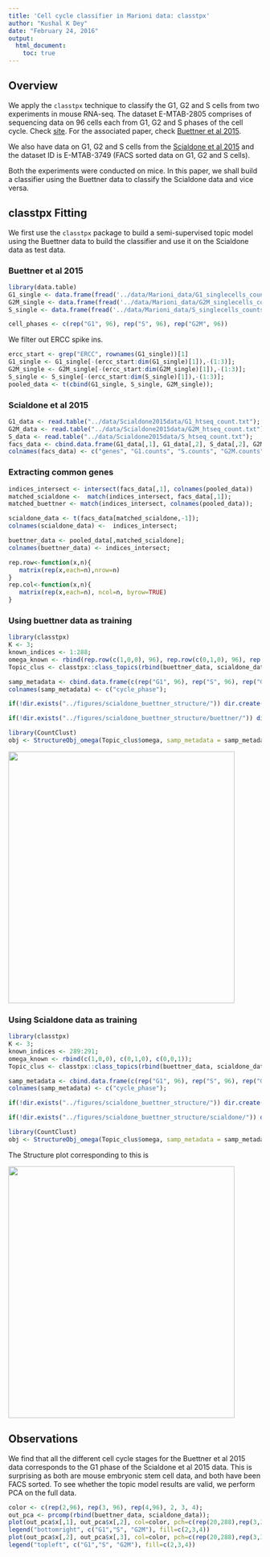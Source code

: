 ```yaml
---
title: 'Cell cycle classifier in Marioni data: classtpx'
author: "Kushal K Dey"
date: "February 24, 2016"
output: 
  html_document:
    toc: true
---
```


## Overview

We apply the `classtpx` technique to classify the G1, G2 and S cells from two experiments in mouse RNA-seq. The dataset E-MTAB-2805 comprises of sequencing data on 96 cells each from G1, G2 and S phases of the cell cycle. Check  [site](http://www.ebi.ac.uk/arrayexpress/experiments/E-MTAB-2805/). For the associated paper, check [Buettner et al 2015](http://www.nature.com/nbt/journal/v33/n2/full/nbt.3102.html). 

We also have data on G1, G2 and S cells from the [Scialdone et al 2015](http://www.sciencedirect.com/science/article/pii/S1046202315300098) and the dataset ID is E-MTAB-3749 (FACS sorted data on G1, G2 and S cells). 

Both the experiments were conducted on mice. In this paper, we shall build a classifier using the Buettner data to classify the Scialdone data and vice versa.

## classtpx Fitting

We first use the `classtpx` package to build a semi-supervised topic model using the Buettner data to build the classifier and use it on the Scialdone data as test data. 

### Buettner et al 2015 

```r
library(data.table)
G1_single <- data.frame(fread('../data/Marioni_data/G1_singlecells_counts.txt'), row.names=1);
G2M_single <- data.frame(fread('../data/Marioni_data/G2M_singlecells_counts.txt'), row.names=1);
S_single <- data.frame(fread('../data/Marioni_data/S_singlecells_counts.txt'), row.names=1);

cell_phases <- c(rep("G1", 96), rep("S", 96), rep("G2M", 96))

```

We filter out ERCC spike ins.

```r
ercc_start <- grep("ERCC", rownames(G1_single))[1]
G1_single <- G1_single[-(ercc_start:dim(G1_single)[1]),-(1:3)];
G2M_single <- G2M_single[-(ercc_start:dim(G2M_single)[1]),-(1:3)];
S_single <- S_single[-(ercc_start:dim(S_single)[1]),-(1:3)];
pooled_data <- t(cbind(G1_single, S_single, G2M_single));
```

### Scialdone et al 2015

```r
G1_data <- read.table("../data/Scialdone2015data/G1_htseq_count.txt");
G2M_data <- read.table("../data/Scialdone2015data/G2M_htseq_count.txt");
S_data <- read.table("../data/Scialdone2015data/S_htseq_count.txt");
facs_data <- cbind.data.frame(G1_data[,1], G1_data[,2], S_data[,2], G2M_data[,2]);
colnames(facs_data) <- c("genes", "G1.counts", "S.counts", "G2M.counts");
```

### Extracting common genes 

```r
indices_intersect <- intersect(facs_data[,1], colnames(pooled_data))
matched_scialdone <-  match(indices_intersect, facs_data[,1]);
matched_buettner <- match(indices_intersect, colnames(pooled_data));

scialdone_data <- t(facs_data[matched_scialdone,-1]);
colnames(scialdone_data) <-  indices_intersect;

buettner_data <- pooled_data[,matched_scialdone];
colnames(buettner_data) <- indices_intersect;

```

```r
rep.row<-function(x,n){
   matrix(rep(x,each=n),nrow=n)
}
rep.col<-function(x,n){
   matrix(rep(x,each=n), ncol=n, byrow=TRUE)
}
```

### Using buettner data as training

```r
library(classtpx)
K <- 3;
known_indices <- 1:288;
omega_known <- rbind(rep.row(c(1,0,0), 96), rep.row(c(0,1,0), 96), rep.row(c(0,0,1), 96));
Topic_clus <- classtpx::class_topics(rbind(buettner_data, scialdone_data), K, known_indices = known_indices, omega_known = omega_known, tol=0.001);
```

```r
samp_metadata <- cbind.data.frame(c(rep("G1", 96), rep("S", 96), rep("G2", 96), c("G1.test", "G2.test", "S.test")));
colnames(samp_metadata) <- c("cycle_phase");

if(!dir.exists("../figures/scialdone_buettner_structure/")) dir.create("../figures/scialdone_buettner_structure/")

if(!dir.exists("../figures/scialdone_buettner_structure/buettner/")) dir.create("../figures/scialdone_buettner_structure/buettner")

library(CountClust)
obj <- StructureObj_omega(Topic_clus$omega, samp_metadata = samp_metadata, batch_lab = NULL,partition = rep("TRUE",dim(samp_metadata)[2]),path_struct="../figures/scialdone_buettner_structure/buettner/",control=list(cex.axis=1));

```

<img src='../figures/scialdone_buettner_structure/buettner/clus_3/struct_clus_3_cycle_phase.png' style="width:450px;height:500px;">

### Using Scialdone data as training

```r
library(classtpx)
K <- 3;
known_indices <- 289:291;
omega_known <- rbind(c(1,0,0), c(0,1,0), c(0,0,1));
Topic_clus <- classtpx::class_topics(rbind(buettner_data, scialdone_data), K, known_indices = known_indices, omega_known = omega_known, tol=0.001);
```

```r
samp_metadata <- cbind.data.frame(c(rep("G1", 96), rep("S", 96), rep("G2", 96), c("G1.test", "G2.test", "S.test")));
colnames(samp_metadata) <- c("cycle_phase");

if(!dir.exists("../figures/scialdone_buettner_structure/")) dir.create("../figures/scialdone_buettner_structure/")

if(!dir.exists("../figures/scialdone_buettner_structure/scialdone/")) dir.create("../figures/scialdone_buettner_structure/scialdone")

library(CountClust)
obj <- StructureObj_omega(Topic_clus$omega, samp_metadata = samp_metadata, batch_lab = NULL,partition = rep("TRUE",dim(samp_metadata)[2]),path_struct="../figures/scialdone_buettner_structure/scialdone/",control=list(cex.axis=1));

```

The Structure plot corresponding to this is

<img src='../figures/scialdone_buettner_structure/scialdone/clus_3/struct_clus_3_cycle_phase.png' style="width:450px;height:500px;">


## Observations

We find that all the different cell cycle stages for the Buettner et al 2015 data corresponds to the G1 phase of the Scialdone et al 2015 data. This is surprising as both are mouse embryonic stem cell data, and both have been FACS sorted. To see whether the topic model results are valid, we perform PCA on the full data.

```r
color <- c(rep(2,96), rep(3, 96), rep(4,96), 2, 3, 4);
out_pca <- prcomp(rbind(buettner_data, scialdone_data));
plot(out_pca$x[,1], out_pca$x[,2], col=color, pch=c(rep(20,288),rep(3,3)))
legend("bottomright", c("G1","S", "G2M"), fill=c(2,3,4))
plot(out_pca$x[,2], out_pca$x[,3], col=color, pch=c(rep(20,288),rep(3,3)))
legend("topleft", c("G1","S", "G2M"), fill=c(2,3,4))
```

